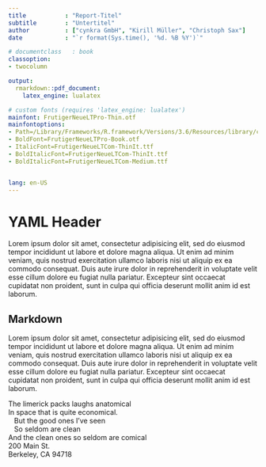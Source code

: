 ```yaml
---
title           : "Report-Titel"
subtitle        : "Untertitel"
author          : ["cynkra GmbH", "Kirill Müller", "Christoph Sax"]
date            : "`r format(Sys.time(), '%d. %B %Y')`"

# documentclass   : book
classoption:
- twocolumn

output:
  rmarkdown::pdf_document:
    latex_engine: lualatex

# custom fonts (requires 'latex_engine: lualatex')
mainfont: FrutigerNeueLTPro-Thin.otf
mainfontoptions:
- Path=/Library/Frameworks/R.framework/Versions/3.6/Resources/library/cynkradown/fonts/
- BoldFont=FrutigerNeueLTPro-Book.otf
- ItalicFont=FrutigerNeueLTCom-ThinIt.ttf
- BoldItalicFont=FrutigerNeueLTCom-ThinIt.ttf
- BoldItalicFont=FrutigerNeueLTCom-Medium.ttf


lang: en-US
---
```




# YAML Header

Lorem ipsum dolor sit amet, consectetur adipisicing elit, sed do eiusmod
tempor incididunt ut labore et dolore magna aliqua. Ut enim ad minim veniam,
quis nostrud exercitation ullamco laboris nisi ut aliquip ex ea commodo
consequat. Duis aute irure dolor in reprehenderit in voluptate velit esse
cillum dolore eu fugiat nulla pariatur. Excepteur sint occaecat cupidatat non
proident, sunt in culpa qui officia deserunt mollit anim id est laborum.

## Markdown

Lorem ipsum dolor sit amet, consectetur adipisicing elit, sed do eiusmod
tempor incididunt ut labore et dolore magna aliqua. Ut enim ad minim veniam,
quis nostrud exercitation ullamco laboris nisi ut aliquip ex ea commodo
consequat. Duis aute irure dolor in reprehenderit in voluptate velit esse
cillum dolore eu fugiat nulla pariatur. Excepteur sint occaecat cupidatat non
proident, sunt in culpa qui officia deserunt mollit anim id est laborum.

| The limerick packs laughs anatomical
| In space that is quite economical.
|    But the good ones I've seen
|    So seldom are clean
| And the clean ones so seldom are comical

| 200 Main St.
| Berkeley, CA 94718

